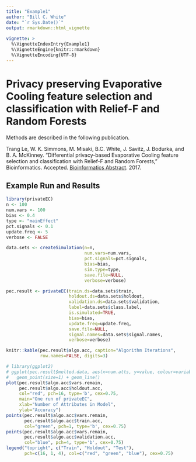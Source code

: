 ```yaml
---
title: "Example1"
author: "Bill C. White"
date: "`r Sys.Date()`"
output: rmarkdown::html_vignette
  
vignette: >
  %\VignetteIndexEntry{Example1}
  %\VignetteEngine{knitr::rmarkdown}
  %\VignetteEncoding{UTF-8}
---
```


# Privacy preserving Evaporative Cooling feature selection and classification with Relief-F and Random Forests

Methods are described in the following publication.

Trang Le, W. K. Simmons, M. Misaki, B.C. White, J. Savitz, J. Bodurka, and B. A. McKinney. “Differential privacy-based Evaporative Cooling feature selection and classification with Relief-F and Random Forests,” Bioinformatics. Accepted. [Bioinformatics Abstract](https://doi.org/10.1093/bioinformatics/btx298). 2017.

## Example Run and Results

```r
library(privateEC)
n <- 100
num.vars <- 100
bias <- 0.4
type <- "mainEffect"
pct.signals <- 0.1
update.freq <- 5
verbose <- FALSE

data.sets <- createSimulation(n=n,
                              num.vars=num.vars,
                              pct.signals=pct.signals,
                              bias=bias,
                              sim.type=type,
                              save.file=NULL,
                              verbose=verbose)

pec.result <- privateEC(train.ds=data.sets$train,
                        holdout.ds=data.sets$holdout,
                        validation.ds=data.sets$validation,
                        label=data.sets$class.label,
                        is.simulated=TRUE,
                        bias=bias,
                        update.freq=update.freq,
                        save.file=NULL,
                        signal.names=data.sets$signal.names,
                        verbose=verbose)
```

```r
knitr::kable(pec.result$algo.acc, caption="Algorithm Iterations",
             row.names=FALSE, digits=3)
```

```r
# library(ggplot2)
# ggplot(pec.result$melted.data, aes(x=num.atts, y=value, colour=variable)) +
#   geom_point(size=1) + geom_line()
plot(pec.result$algo.acc$vars.remain, 
     pec.result$algo.acc$holdout.acc, 
     col="red", pch=16, type='b', cex=0.75, 
     main="One run of privateEC",
     xlab="Number of Attributes in Model",
     ylab="Accuracy")
points(pec.result$algo.acc$vars.remain, 
       pec.result$algo.acc$train.acc, 
       col="green", pch=1, type='b', cex=0.75)
points(pec.result$algo.acc$vars.remain, 
       pec.result$algo.acc$validation.acc, 
       col="blue", pch=4, type='b', cex=0.75)
legend("topright", c("Train", "Holdout", "Test"), 
       pch=c(16, 1, 4), col=c("red", "green", "blue"), cex=0.75)
```

